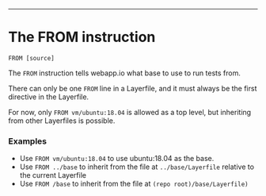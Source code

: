 ---

<div className="section-spacing"></div>

# The FROM instruction

`FROM [source]`

The `FROM` instruction tells webapp.io what base to use to run tests from.

There can only be one `FROM` line in a Layerfile, and it must always be the first directive in the Layerfile.

For now, only `FROM vm/ubuntu:18.04` is allowed as a top level, but inheriting from other Layerfiles is possible.

<div className="section-spacing"></div>

### Examples

- Use `FROM vm/ubuntu:18.04` to use ubuntu:18.04 as the base.
- Use `FROM ../base` to inherit from the file at `../base/Layerfile` relative to the current Layerfile
- Use `FROM /base` to inherit from the file at `(repo root)/base/Layerfile)`

<div className="section-spacing"></div>